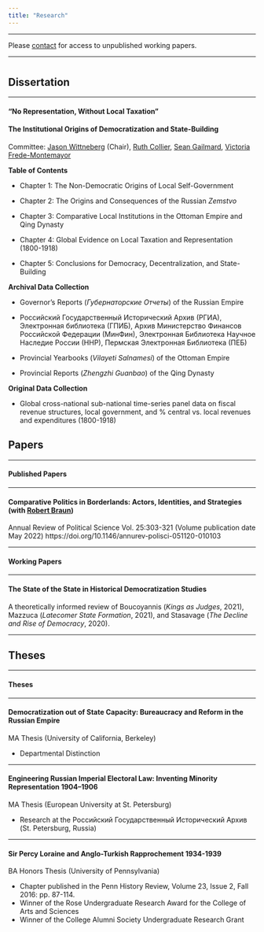 ```yaml
---
title: "Research"
---
```


---

Please [contact](mailto:ojk@berkeley.edu) for access to unpublished working papers.

---

# {.tabset .tabset-fade}

## Dissertation

---

#### __“No Representation, Without Local Taxation”__
#### __The Institutional Origins of Democratization and State-Building__ ####

Committee: [Jason Wittneberg](https://polisci.berkeley.edu/people/person/jason-wittenberg) (Chair), [Ruth Collier](https://polisci.berkeley.edu/people/person/ruth-b-collier), [Sean Gailmard](https://polisci.berkeley.edu/people/person/sean-p-gailmard), [Victoria Frede-Montemayor](https://history.berkeley.edu/victoria-frede)

**Table of Contents**

* Chapter 1: The Non-Democratic Origins of Local Self-Government

* Chapter 2: The Origins and Consequences of the Russian *Zemstvo*

* Chapter 3: Comparative Local Institutions in the Ottoman Empire and Qing Dynasty

* Chapter 4: Global Evidence on Local Taxation and Representation (1800-1918)

* Chapter 5: Conclusions for Democracy, Decentralization, and State-Building

**Archival Data Collection**

* Governor's Reports (*Губернаторские Отчеты*) of the Russian Empire

* Российский Государственный Исторический Архив (РГИА), Электронная библиотека (ГПИБ), Архив Министерство Финансов Российской Федерации (МинФин), Электронная Библиотека Научное Наследие России (ННР), Пермская Электронная Библиотека (ПЕБ)

* Provincial Yearbooks (*Vilayeti Salnamesi*) of the Ottoman Empire

* Provincial Reports (*Zhengzhi Guanbao*) of the Qing Dynasty

**Original Data Collection**

* Global cross-national sub-national time-series panel data on fiscal revenue structures, local government, and % central vs. local revenues and expenditures (1800-1918)


## Papers

---

<h4>Published Papers</h4>

---

#### __Comparative Politics in Borderlands: Actors, Identities, and Strategies__ (with [Robert Braun](https://sociology.berkeley.edu/faculty/robert-braun))

Annual Review of Political Science
Vol. 25:303-321 (Volume publication date May 2022) 
https://doi.org/10.1146/annurev-polisci-051120-010103

---

<h4>Working Papers</h4>

---

#### __The State of the State in Historical Democratization Studies__ ####

A theoretically informed review of Boucoyannis (*Kings as Judges*, 2021), Mazzuca (*Latecomer State Formation*, 2021), and Stasavage (*The Decline and Rise of Democracy*, 2020).

---

#### 

## Theses

---

<h4>Theses</h4>

---

#### __Democratization out of State Capacity: Bureaucracy and Reform in the Russian Empire__

MA Thesis (University of California, Berkeley)

* Departmental Distinction

---

#### __Engineering Russian Imperial Electoral Law: Inventing Minority Representation 1904–1906__

MA Thesis (European University at St. Petersburg)

* Research at the Российский Государственный Исторический Архив (St. Petersburg, Russia)

---

#### __Sir Percy Loraine and Anglo-Turkish Rapprochement 1934-1939__

BA Honors Thesis (University of Pennsylvania)

* Chapter published in the Penn History Review, Volume 23, Issue 2, Fall 2016: pp. 87-114.
* Winner of the Rose Undergraduate Research Award for the College of Arts and Sciences
* Winner of the College Alumni Society Undergraduate Research Grant
